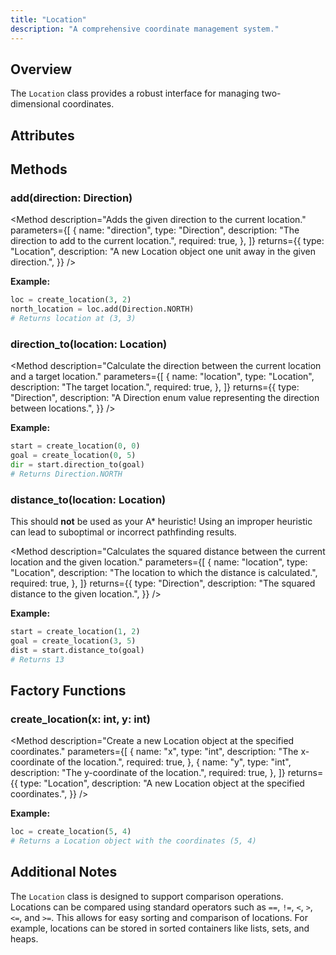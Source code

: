 ```yaml
---
title: "Location" 
description: "A comprehensive coordinate management system."
---
```


## Overview

The `Location` class provides a robust interface for managing two-dimensional coordinates.

## Attributes

<Attribute
  name="x"
  type="int"
  description="Horizontal coordinate representing the x-axis position."
/>
<Attribute
  name="y"
  type="int"
  description="Vertical coordinate representing the y-axis position."
/>

## Methods

### add(direction: Direction)

<Method
  description="Adds the given direction to the current location."
  parameters={[
    {
      name: "direction",
      type: "Direction",
      description: "The direction to add to the current location.",
      required: true,
    },
  ]}
  returns={{
    type: "Location",
    description:
      "A new Location object one unit away in the given direction.",
  }}
/>

**Example:**

```py
loc = create_location(3, 2)
north_location = loc.add(Direction.NORTH)
# Returns location at (3, 3)
```

### direction_to(location: Location)

<Method
  description="Calculate the direction between the current location and a target location."
  parameters={[
    {
      name: "location",
      type: "Location",
      description: "The target location.",
      required: true,
    },
  ]}
  returns={{
    type: "Direction",
    description:
      "A Direction enum value representing the direction between locations.",
  }}
/>

**Example:**

```py
start = create_location(0, 0)
goal = create_location(0, 5)
dir = start.direction_to(goal) 
# Returns Direction.NORTH
```

### distance_to(location: Location)

<Admonition variant="danger" title="Warning: Incorrect Heuristic">

This should **not** be used as your A* heuristic! Using an improper heuristic can lead
to suboptimal or incorrect pathfinding results.

</Admonition>

<Method
  description="Calculates the squared distance between the current location and the given location."
  parameters={[
    {
      name: "location",
      type: "Location",
      description: "The location to which the distance is calculated.",
      required: true,
    },
  ]}
  returns={{
    type: "Direction",
    description:
      "The squared distance to the given location.",
  }}
/>

**Example:**

```py
start = create_location(1, 2)
goal = create_location(3, 5)
dist = start.distance_to(goal) 
# Returns 13 
```

## Factory Functions

### create_location(x: int, y: int)

<Method
  description="Create a new Location object at the specified coordinates."
  parameters={[
    {
      name: "x",
      type: "int",
      description: "The x-coordinate of the location.",
      required: true,
    },
    {
      name: "y",
      type: "int",
      description: "The y-coordinate of the location.",
      required: true,
    },
  ]}
  returns={{
    type: "Location",
    description: "A new Location object at the specified coordinates.",
  }}
/>

**Example:**

```py
loc = create_location(5, 4)
# Returns a Location object with the coordinates (5, 4)
```

## Additional Notes

The `Location` class is designed to support comparison operations. Locations can be
compared using standard operators such as `==`, `!=`, `<`, `>`, `<=`, and `>=`.
This allows for easy sorting and comparison of locations. For example, locations can
be stored in sorted containers like lists, sets, and heaps.

